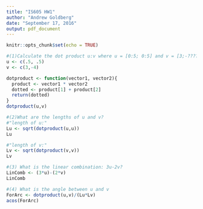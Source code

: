 ---
title: "IS605 HW1"
author: "Andrew Goldberg"
date: "September 17, 2016"
output: pdf_document
---

```{r setup, include=FALSE}
knitr::opts_chunk$set(echo = TRUE)
```


```{r Problem Set 1}
#(1)Calculate the dot product u:v where u = [0:5; 0:5] and v = [3;-????4]
u <- c(.5, .5)
v <- c(3,-4)

dotproduct <- function(vector1, vector2){
  product <- vector1 * vector2
  dotted <- product[1] + product[2]
  return(dotted)
}
dotproduct(u,v)

#(2)What are the lengths of u and v?
#"length of u:"
Lu <- sqrt(dotproduct(u,u))
Lu

#"length of v:"
Lv <- sqrt(dotproduct(v,v))
Lv

#(3) What is the linear combination: 3u-2v?
LinComb <- (3*u)-(2*v)
LinComb

#(4) What is the angle between u and v
ForArc <- dotproduct(u,v)/(Lu*Lv)
acos(ForArc)
```

